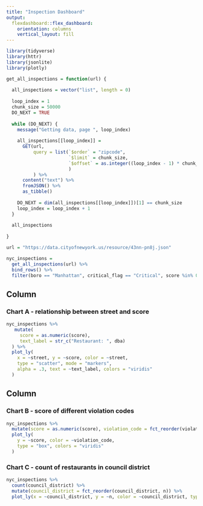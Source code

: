 ```yaml
---
title: "Inspection Dashboard"
output: 
  flexdashboard::flex_dashboard:
    orientation: columns
    vertical_layout: fill
---
```


```r
library(tidyverse)
library(httr)
library(jsonlite)
library(plotly)
```

```r
get_all_inspections = function(url) {
  
  all_inspections = vector("list", length = 0)
  
  loop_index = 1
  chunk_size = 50000
  DO_NEXT = TRUE
  
  while (DO_NEXT) {
    message("Getting data, page ", loop_index)
    
    all_inspections[[loop_index]] = 
      GET(url,
          query = list(`$order` = "zipcode",
                       `$limit` = chunk_size,
                       `$offset` = as.integer((loop_index - 1) * chunk_size)
                       )
          ) %>%
      content("text") %>%
      fromJSON() %>%
      as_tibble()
    
    DO_NEXT = dim(all_inspections[[loop_index]])[1] == chunk_size
    loop_index = loop_index + 1
  }
  
  all_inspections
  
}

url = "https://data.cityofnewyork.us/resource/43nn-pn8j.json"

nyc_inspections = 
  get_all_inspections(url) %>%
  bind_rows() %>% 
  filter(boro == "Manhattan", critical_flag == "Critical", score %in% 0:13, cuisine_description == "American")
```

Column {data-width=650}
-----------------------------------------------------------------------

### Chart A - relationship between street and score

```r
nyc_inspections %>% 
   mutate(
     score = as.numeric(score),
     text_label = str_c("Restaurant: ", dba)
  ) %>% 
  plot_ly(
    x = ~street, y = ~score, color = ~street,
    type = "scatter", mode = "markers",
    alpha = .3, text = ~text_label, colors = "viridis"
  )
```

Column {data-width=350}
-----------------------------------------------------------------------

### Chart B - score of different violation codes

```r
nyc_inspections %>% 
  mutate(score = as.numeric(score), violation_code = fct_reorder(violation_code, score)) %>% 
  plot_ly(
    y = ~score, color = ~violation_code,
    type = "box", colors = "viridis"
  )
```

### Chart C - count of restaurants in council district

```r
nyc_inspections %>% 
  count(council_district) %>% 
  mutate(council_district = fct_reorder(council_district, n)) %>% 
  plot_ly(x = ~council_district, y = ~n, color = ~council_district, type = "bar", colors = "viridis")
```

